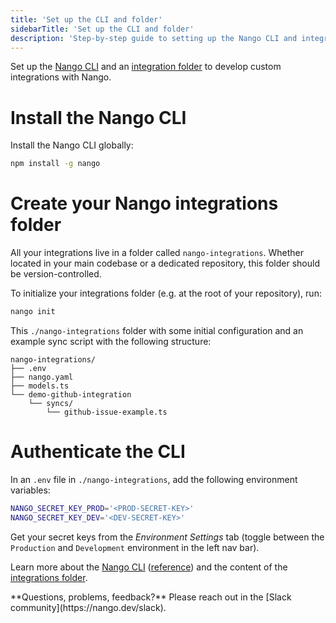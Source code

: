 ```yaml
---
title: 'Set up the CLI and folder'
sidebarTitle: 'Set up the CLI and folder'
description: 'Step-by-step guide to setting up the Nango CLI and integrations folder.'
---
```


Set up the [Nango CLI](/understand/concepts/scripts#the-nango-cli) and an [integration folder](/understand/concepts/scripts#integration-folder) to develop custom integrations with Nango.

# Install the Nango CLI

Install the Nango CLI globally: 
```bash
npm install -g nango
```

# Create your Nango integrations folder

All your integrations live in a folder called `nango-integrations`. Whether located in your main codebase or a dedicated repository, this folder should be version-controlled.

To initialize your integrations folder (e.g. at the root of your repository), run:
```bash
nango init
```

This `./nango-integrations` folder with some initial configuration and an example
sync script with the following structure:
```
nango-integrations/
├── .env
├── nango.yaml
├── models.ts
└── demo-github-integration
    └── syncs/
        └── github-issue-example.ts
```

# Authenticate the CLI

In an `.env` file in `./nango-integrations`, add the following environment variables:
```bash
NANGO_SECRET_KEY_PROD='<PROD-SECRET-KEY>'
NANGO_SECRET_KEY_DEV='<DEV-SECRET-KEY>'
```

Get your secret keys from the _Environment Settings_ tab (toggle between the `Production` and `Development` environment in the left nav bar).

Learn more about the [Nango CLI](/understand/concepts/scripts#the-nango-cli) ([reference](/reference/cli)) and the content of the [integrations folder](/understand/concepts/scripts#integration-folder).

<Tip>
**Questions, problems, feedback?** Please reach out in the [Slack community](https://nango.dev/slack).
</Tip>